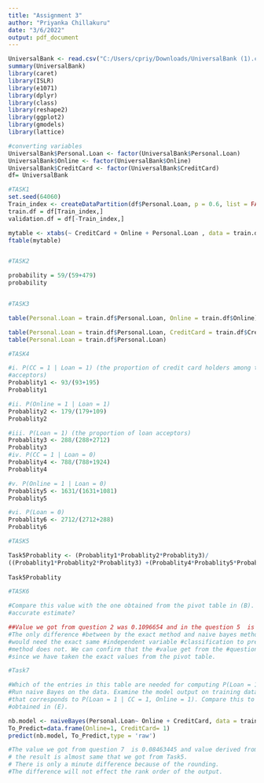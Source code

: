 ```yaml
---
title: "Assignment 3"
author: "Priyanka Chillakuru"
date: "3/6/2022"
output: pdf_document
---
```


```r

UniversalBank <- read.csv("C:/Users/cpriy/Downloads/UniversalBank (1).csv")
summary(UniversalBank)
library(caret)
library(ISLR)
library(e1071)
library(dplyr)
library(class)
library(reshape2)
library(ggplot2)
library(gmodels)
library(lattice)

#converting variables
UniversalBank$Personal.Loan <- factor(UniversalBank$Personal.Loan)
UniversalBank$Online <- factor(UniversalBank$Online)
UniversalBank$CreditCard <- factor(UniversalBank$CreditCard)
df= UniversalBank

#TASK1
set.seed(64060)
Train_index <- createDataPartition(df$Personal.Loan, p = 0.6, list = FALSE)
train.df = df[Train_index,]
validation.df = df[-Train_index,]

mytable <- xtabs(~ CreditCard + Online + Personal.Loan , data = train.df)
ftable(mytable)


#TASK2

probability = 59/(59+479)
probability


#TASK3

table(Personal.Loan = train.df$Personal.Loan, Online = train.df$Online)

table(Personal.Loan = train.df$Personal.Loan, CreditCard = train.df$CreditCard)
table(Personal.Loan = train.df$Personal.Loan)

#TASK4

#i. P(CC = 1 | Loan = 1) (the proportion of credit card holders among the loan 
#acceptors) 
Probablity1 <- 93/(93+195)
Probablity1

#ii. P(Online = 1 | Loan = 1)  
Probablity2 <- 179/(179+109)
Probablity2

#iii. P(Loan = 1) (the proportion of loan acceptors)  
Probablity3 <- 288/(288+2712)
Probablity3
#iv. P(CC = 1 | Loan = 0)  
Probablity4 <- 788/(788+1924)
Probablity4

#v. P(Online = 1 | Loan = 0) 
Probablity5 <- 1631/(1631+1081)
Probablity5

#vi. P(Loan = 0) 
Probablity6 <- 2712/(2712+288)
Probablity6

#TASK5

Task5Probablity <- (Probablity1*Probablity2*Probablity3)/
((Probablity1*Probablity2*Probablity3) +(Probablity4*Probablity5*Probablity6))
                                                                    
Task5Probablity 

#TASK6

#Compare this value with the one obtained from the pivot table in (B). Which is a more
#accurate estimate?

##Value we got from question 2 was 0.1096654 and in the question 5  is 0.1087106 are almost same. 
#The only difference #between by the exact method and naive bayes method is the exact method
#would need the exact same #independent variable #classification to predict, whereas the naive bayes
#method does not. We can confirm that the #value get from the #question 2 is more accurate
#since we have taken the exact values from the pivot table.

#Task7

#Which of the entries in this table are needed for computing P(Loan = 1 | CC = 1, Online = 1)?
#Run naive Bayes on the data. Examine the model output on training data, and find the entry
#that corresponds to P(Loan = 1 | CC = 1, Online = 1). Compare this to the number you
#obtained in (E).

nb.model <- naiveBayes(Personal.Loan~ Online + CreditCard, data = train.df)
To_Predict=data.frame(Online=1, CreditCard= 1)
predict(nb.model, To_Predict,type = 'raw')

#The value we got from question 7  is 0.08463445 and value derived from the task 5 is 0.1087106.
# the result is almost same that we got from Task5.
# There is only a minute difference because of the rounding.
#The difference will not effect the rank order of the output.


                                                                    
                                                                    
                                                                    
                                                                    



```


